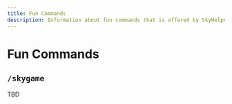 ---
title: Fun Commands
description: Information about fun commands that is offered by SkyHelper
---


# Fun Commands

## `/skygame`

TBD
